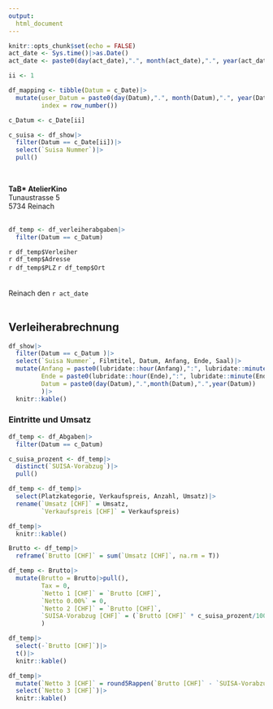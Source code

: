 ```yaml
---
output: 
  html_document
---
```


```r
knitr::opts_chunk$set(echo = FALSE)
act_date <- Sys.time()|>as.Date()
act_date <- paste0(day(act_date),".", month(act_date),".", year(act_date))
```

```r
ii <- 1
```

```r
df_mapping <- tibble(Datum = c_Date)|>
  mutate(user_Datum = paste0(day(Datum),".", month(Datum),".", year(Datum)),
         index = row_number())

c_Datum <- c_Date[ii]

c_suisa <- df_show|>
  filter(Datum == c_Date[ii])|>
  select(`Suisa Nummer`)|>
  pull()

```


\

**TaB* AtelierKino** \
Tunaustrasse 5 \
5734 Reinach \
\

```r
df_temp <- df_verleiherabgaben|>
  filter(Datum == c_Datum)
```

`r df_temp$Verleiher` \
`r df_temp$Adresse` \
`r df_temp$PLZ` `r df_temp$Ort` \
\
\
Reinach den `r act_date` 
\
\


## Verleiherabrechnung
```r
df_show|>
  filter(Datum == c_Datum )|>
  select(`Suisa Nummer`, Filmtitel, Datum, Anfang, Ende, Saal)|>
  mutate(Anfang = paste0(lubridate::hour(Anfang),":", lubridate::minute(Anfang)|>as.character()|>formatC(format = "0", width = 2)|>str_replace(SPC,"0")),
         Ende = paste0(lubridate::hour(Ende),":", lubridate::minute(Ende)|>as.character()|>formatC(format = "0", width = 2)|>str_replace(SPC,"0")),
         Datum = paste0(day(Datum),".",month(Datum),".",year(Datum))
         )|>
  knitr::kable()
```

### Eintritte und Umsatz
```r
df_temp <- df_Abgaben|>
  filter(Datum == c_Datum)

c_suisa_prozent <- df_temp|>
  distinct(`SUISA-Vorabzug`)|>
  pull()

df_temp <- df_temp|>
  select(Platzkategorie, Verkaufspreis, Anzahl, Umsatz)|>
  rename(`Umsatz [CHF]` = Umsatz,
         `Verkaufspreis [CHF]` = Verkaufspreis)

df_temp|>
  knitr::kable()
```


```r
Brutto <- df_temp|>
  reframe(`Brutto [CHF]` = sum(`Umsatz [CHF]`, na.rm = T))
```


```r
df_temp <- Brutto|>
  mutate(Brutto = Brutto|>pull(),
         Tax = 0,
         `Netto 1 [CHF]` = `Brutto [CHF]`,
         `Netto 0.00%` = 0,
         `Netto 2 [CHF]` = `Brutto [CHF]`,
         `SUISA-Vorabzug [CHF]` = (`Brutto [CHF]` * c_suisa_prozent/100)|>round(2)
         )

df_temp|>
  select(-`Brutto [CHF]`)|>
  t()|>
  knitr::kable()
```


```r
df_temp|>
  mutate(`Netto 3 [CHF]` = round5Rappen(`Brutto [CHF]` - `SUISA-Vorabzug [CHF]`))|>
  select(`Netto 3 [CHF]`)|>
  knitr::kable()
```

